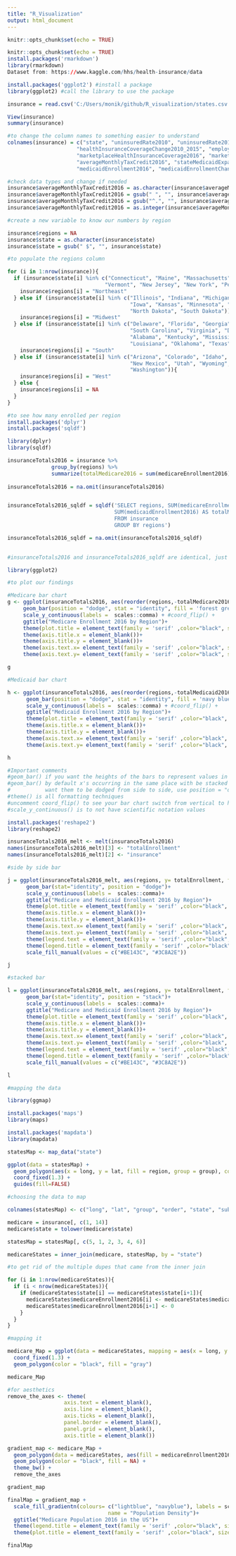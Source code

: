 ```yaml
---
title: "R_Visualization"
output: html_document
---
```


```r
knitr::opts_chunk$set(echo = TRUE)
```


```r
knitr::opts_chunk$set(echo = TRUE)
install.packages('rmarkdown')
library(rmarkdown)
Dataset from: https://www.kaggle.com/hhs/health-insurance/data

install.packages('ggplot2') #install a package
library(ggplot2) #call the library to use the package
```

```r
insurance = read.csv('C:/Users/monik/github/R_visualization/states.csv')

View(insurance)
summary(insurance)
```

```r
#to change the column names to something easier to understand
colnames(insurance) = c("state", "uninsuredRate2010", "uninsuredRate2015", "uninsuredRateChange2010_2015",
                      "healthInsuranceCoverageChange2010_2015", "employerHealthInsuranceCoverage2015",
                      "marketplaceHealthInsuranceCoverage2016", "marketplaceTaxCredits2016",
                      "averageMonthlyTaxCredit2016", "stateMedicaidExpansion2016", "medicaidEnrollment2013",
                      "medicaidEnrollment2016", "medicaidEnrollmentChange2013_2016", "medicareEnrollment2016")
```

```r
#check data types and change if needed
insurance$averageMonthlyTaxCredit2016 = as.character(insurance$averageMonthlyTaxCredit2016)
insurance$averageMonthlyTaxCredit2016 = gsub(" ", "", insurance$averageMonthlyTaxCredit2016)
insurance$averageMonthlyTaxCredit2016 = gsub("^.", "", insurance$averageMonthlyTaxCredit2016)
insurance$averageMonthlyTaxCredit2016 = as.integer(insurance$averageMonthlyTaxCredit2016)
```


```r
#create a new variable to know our numbers by region

insurance$regions = NA
insurance$state = as.character(insurance$state)
insurance$state = gsub(" $", "", insurance$state)
```

```r
#to populate the regions column

for (i in 1:nrow(insurance)){
  if (insurance$state[i] %in% c("Connecticut", "Maine", "Massachusetts", "New Hampshire", "Rhode Island",
                               "Vermont", "New Jersey", "New York", "Pennsylvania")){
    insurance$regions[i] = "Northeast"
  } else if (insurance$state[i] %in% c("Illinois", "Indiana", "Michigan", "Ohio", "Wisconsin",
                                       "Iowa", "Kansas", "Minnesota", "Missouri", "Nebraska",
                                       "North Dakota", "South Dakota")){
    insurance$regions[i] = "Midwest"
  } else if (insurance$state[i] %in% c("Delaware", "Florida", "Georgia", "Maryland", "North Carolina",
                                       "South Carolina", "Virginia", "District of Columbia", "West Virginia",
                                       "Alabama", "Kentucky", "Mississippi", "Tennessee", "Arkansas",
                                       "Louisiana", "Oklahoma", "Texas")){
    insurance$regions[i] = "South"
  } else if (insurance$state[i] %in% c("Arizona", "Colorado", "Idaho", "Montana", "Nevada", "California",
                                       "New Mexico", "Utah", "Wyoming", "Alaska", "Hawaii", "Oregon",
                                       "Washington")){
    insurance$regions[i] = "West"
  } else {
    insurance$regions[i] = NA
  }
}

```


```r
#to see how many enrolled per region
install.packages('dplyr')
install.packages('sqldf')

library(dplyr)
library(sqldf)

insuranceTotals2016 = insurance %>%
              group_by(regions) %>%
              summarize(totalMedicare2016 = sum(medicareEnrollment2016), totalMedicaid2016 =   sum(medicaidEnrollment2016))
             
insuranceTotals2016 = na.omit(insuranceTotals2016)


insuranceTotals2016_sqldf = sqldf('SELECT regions, SUM(medicareEnrollment2016) AS totalMedicare2016,
                                  SUM(medicaidEnrollment2016) AS totalMedicaid2016
                                  FROM insurance 
                                  GROUP BY regions')

insuranceTotals2016_sqldf = na.omit(insuranceTotals2016_sqldf)
                                 

#insuranceTotals2016 and insuranceTotals2016_sqldf are identical, just two different methods

```


```r
library(ggplot2)

#to plot our findings

#Medicare bar chart
g <- ggplot(insuranceTotals2016, aes(reorder(regions,-totalMedicare2016), totalMedicare2016), fill = totalMedicare2016)+
     geom_bar(position = "dodge", stat = "identity", fill = 'forest green') + 
     scale_y_continuous(labels =  scales::comma) + #coord_flip() +
     ggtitle("Medicare Enrollment 2016 by Region")+
     theme(plot.title = element_text(family = 'serif' ,color="black", size=22, face="italic", hjust = 0.5))+
     theme(axis.title.x = element_blank())+
     theme(axis.title.y = element_blank())+
     theme(axis.text.x= element_text(family = 'serif' ,color="black", size=14))+
     theme(axis.text.y= element_text(family = 'serif' ,color="black", size=14))

g
```


```r
#Medicaid bar chart

h <- ggplot(insuranceTotals2016, aes(reorder(regions,-totalMedicaid2016), totalMedicaid2016), fill = totalMedicaid2016)+
      geom_bar(position = "dodge", stat = "identity", fill = 'navy blue') + 
      scale_y_continuous(labels =  scales::comma) + #coord_flip() +
      ggtitle("Medicaid Enrollment 2016 by Region")+
      theme(plot.title = element_text(family = 'serif' ,color="black", size=22, face="italic", hjust = 0.5))+
      theme(axis.title.x = element_blank())+
      theme(axis.title.y = element_blank())+
      theme(axis.text.x= element_text(family = 'serif' ,color="black", size=14))+
      theme(axis.text.y= element_text(family = 'serif' ,color="black", size=14))

h

```


```r
#Important comments
#geom_bar() if you want the heights of the bars to represent values in the data, use stat="identity"
#geom_bar() by default x's occurring in the same place with be stacked on top of each other, if you 
#           want them to be dodged from side to side, use position = "dodge"
#theme() is all formatting techniques
#uncomment coord_flip() to see your bar chart switch from vertical to horizontal
#scale_y_continuous() is to not have scientific notation values
```


```r
install.packages('reshape2')
library(reshape2)

insuranceTotals2016_melt <- melt(insuranceTotals2016)
names(insuranceTotals2016_melt)[3] <- "totalEnrollment"
names(insuranceTotals2016_melt)[2] <- "insurance"

```


```r
#side by side bar

j = ggplot(insuranceTotals2016_melt, aes(regions, y= totalEnrollment, fill = insurance)) +
      geom_bar(stat="identity", position = "dodge")+
      scale_y_continuous(labels =  scales::comma)+
      ggtitle("Medicare and Medicaid Enrollment 2016 by Region")+
      theme(plot.title = element_text(family = 'serif' ,color="black", size=22, face="italic", hjust = 0.5))+
      theme(axis.title.x = element_blank())+
      theme(axis.title.y = element_blank())+
      theme(axis.text.x= element_text(family = 'serif' ,color="black", size=14))+
      theme(axis.text.y= element_text(family = 'serif' ,color="black", size=14))+
      theme(legend.text = element_text(family = 'serif' ,color="black", size=14))+
      theme(legend.title = element_text(family = 'serif' ,color="black", size=14))+
      scale_fill_manual(values = c("#BE143C", "#3C8A2E"))

j

```


```r
#stacked bar

l = ggplot(insuranceTotals2016_melt, aes(regions, y= totalEnrollment, fill = insurance)) +
      geom_bar(stat="identity", position = "stack")+
      scale_y_continuous(labels =  scales::comma)+
      ggtitle("Medicare and Medicaid Enrollment 2016 by Region")+
      theme(plot.title = element_text(family = 'serif' ,color="black", size=22, face="italic", hjust = 0.5))+
      theme(axis.title.x = element_blank())+
      theme(axis.title.y = element_blank())+
      theme(axis.text.x= element_text(family = 'serif' ,color="black", size=14))+
      theme(axis.text.y= element_text(family = 'serif' ,color="black", size=14))+
      theme(legend.text = element_text(family = 'serif' ,color="black", size=14))+
      theme(legend.title = element_text(family = 'serif' ,color="black", size=14))+
      scale_fill_manual(values = c("#BE143C", "#3C8A2E"))

l

```


```r

#mapping the data

library(ggmap)

install.packages('maps')
library(maps)

install.packages('mapdata')
library(mapdata)

```


```r
statesMap <- map_data("state")

ggplot(data = statesMap) + 
  geom_polygon(aes(x = long, y = lat, fill = region, group = group), color = "white") + 
  coord_fixed(1.3) +
  guides(fill=FALSE)

```

```r
#choosing the data to map

colnames(statesMap) <- c("long", "lat", "group", "order", "state", "subregion")

medicare = insurance[, c(1, 14)]
medicare$state = tolower(medicare$state)

statesMap = statesMap[, c(5, 1, 2, 3, 4, 6)]

medicareStates = inner_join(medicare, statesMap, by = "state")

```


```r
#to get rid of the multiple dupes that came from the inner join

for (i in 1:nrow(medicareStates)){
  if (i < nrow(medicareStates)){
    if (medicareStates$state[i] == medicareStates$state[i+1]){
      medicareStates$medicareEnrollment2016[i] <- medicareStates$medicareEnrollment2016[i]
      medicareStates$medicareEnrollment2016[i+1] <- 0
    }
  } 
}
```

```r
#mapping it

medicare_Map = ggplot(data = medicareStates, mapping = aes(x = long, y = lat, group = group)) + 
  coord_fixed(1.3) + 
  geom_polygon(color = "black", fill = "gray")

medicare_Map

#for aesthetics
remove_the_axes <- theme(
                  axis.text = element_blank(),
                  axis.line = element_blank(),
                  axis.ticks = element_blank(),
                  panel.border = element_blank(),
                  panel.grid = element_blank(),
                  axis.title = element_blank())

```


```r
gradient_map <- medicare_Map + 
  geom_polygon(data = medicareStates, aes(fill = medicareEnrollment2016), color = "white") +
  geom_polygon(color = "black", fill = NA) +
  theme_bw() +
  remove_the_axes

gradient_map

```

```r
finalMap = gradient_map + 
  scale_fill_gradientn(colours= c("lightblue", "navyblue"), labels = scales::comma,
                                name = "Population Density")+
  ggtitle("Medicare Population 2016 in the US")+
  theme(legend.title = element_text(family = 'serif' ,color="black", size=14))+
  theme(plot.title = element_text(family = 'serif' ,color="black", size=22, face="italic", hjust = 0.5))

finalMap
```


  